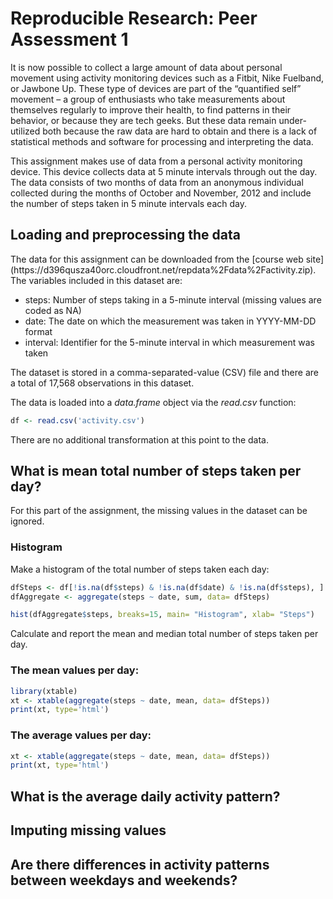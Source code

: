 # Reproducible Research: Peer Assessment 1

It is now possible to collect a large amount of data about personal movement using activity monitoring devices such as a Fitbit, Nike Fuelband, or Jawbone Up. These type of devices are part of the “quantified self” movement – a group of enthusiasts who take measurements about themselves regularly to improve their health, to find patterns in their behavior, or because they are tech geeks. But these data remain under-utilized both because the raw data are hard to obtain and there is a lack of statistical methods and software for processing and interpreting the data.

This assignment makes use of data from a personal activity monitoring device. This device collects data at 5 minute intervals through out the day. The data consists of two months of data from an anonymous individual collected during the months of October and November, 2012 and include the number of steps taken in 5 minute intervals each day.


## Loading and preprocessing the data

The data for this assignment can be downloaded from the [course web site]
(https://d396qusza40orc.cloudfront.net/repdata%2Fdata%2Factivity.zip). 
The variables included in this dataset are:

* steps: Number of steps taking in a 5-minute interval (missing values are coded as NA)
* date: The date on which the measurement was taken in YYYY-MM-DD format
* interval: Identifier for the 5-minute interval in which measurement was taken

The dataset is stored in a comma-separated-value (CSV) file and there are a total
of 17,568 observations in this dataset. 

The data is loaded into a *data.frame* object via the *read.csv* function:
```{r, echo=TRUE}
df <- read.csv('activity.csv')
```
There are no additional transformation at this point to the data.


## What is mean total number of steps taken per day?

For this part of the assignment, the missing values in the dataset can be ignored.

### Histogram

Make a histogram of the total number of steps taken each day:

```{r, echo=TRUE}
dfSteps <- df[!is.na(df$steps) & !is.na(df$date) & !is.na(df$steps), ]
dfAggregate <- aggregate(steps ~ date, sum, data= dfSteps)

hist(dfAggregate$steps, breaks=15, main= "Histogram", xlab= "Steps")
```

Calculate and report the mean and median total number of steps taken per day.

### The mean values per day: 

```{r showtable, echo=TRUE, results='asis'}
library(xtable)
xt <- xtable(aggregate(steps ~ date, mean, data= dfSteps))
print(xt, type='html')
```

### The average values per day: 

```{r, echo=TRUE, results='asis'}
xt <- xtable(aggregate(steps ~ date, mean, data= dfSteps))
print(xt, type='html')
```





## What is the average daily activity pattern?

## Imputing missing values



## Are there differences in activity patterns between weekdays and weekends?
